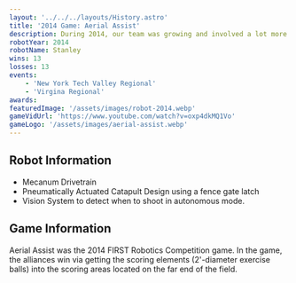 ---
layout: '../../../layouts/History.astro'
title: '2014 Game: Aerial Assist'
description: During 2014, our team was growing and involved a lot more students from Vestal. We designed a robot with a catapult.
robotYear: 2014
robotName: Stanley
wins: 13
losses: 13
events: 
    - 'New York Tech Valley Regional'
    - 'Virgina Regional'
awards:
featuredImage: '/assets/images/robot-2014.webp'
gameVidUrl: 'https://www.youtube.com/watch?v=oxp4dkMQ1Vo'
gameLogo: '/assets/images/aerial-assist.webp'
---

## Robot Information

- Mecanum Drivetrain
- Pneumatically Actuated Catapult Design using a fence gate latch
- Vision System to detect when to shoot in autonomous mode.

## Game Information

Aerial Assist was the 2014 FIRST Robotics Competition game. In the game, the alliances win via getting the scoring elements (2'-diameter exercise balls) into the scoring areas located on the far end of the field.
